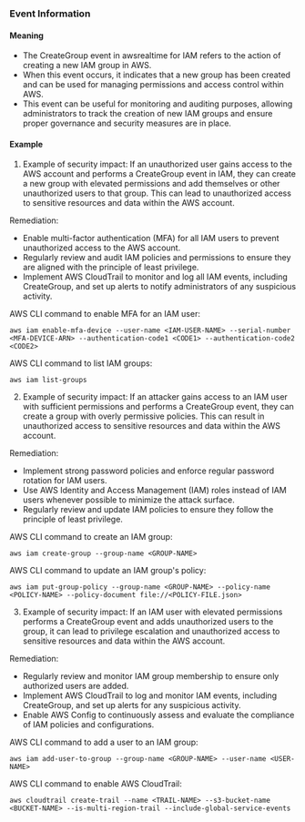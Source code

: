 
### Event Information

#### Meaning

- The CreateGroup event in awsrealtime for IAM refers to the action of creating a new IAM group in AWS.
- When this event occurs, it indicates that a new group has been created and can be used for managing permissions and access control within AWS.
- This event can be useful for monitoring and auditing purposes, allowing administrators to track the creation of new IAM groups and ensure proper governance and security measures are in place.

#### Example

1. Example of security impact: If an unauthorized user gains access to the AWS account and performs a CreateGroup event in IAM, they can create a new group with elevated permissions and add themselves or other unauthorized users to that group. This can lead to unauthorized access to sensitive resources and data within the AWS account.

Remediation:
- Enable multi-factor authentication (MFA) for all IAM users to prevent unauthorized access to the AWS account.
- Regularly review and audit IAM policies and permissions to ensure they are aligned with the principle of least privilege.
- Implement AWS CloudTrail to monitor and log all IAM events, including CreateGroup, and set up alerts to notify administrators of any suspicious activity.

AWS CLI command to enable MFA for an IAM user:
```
aws iam enable-mfa-device --user-name <IAM-USER-NAME> --serial-number <MFA-DEVICE-ARN> --authentication-code1 <CODE1> --authentication-code2 <CODE2>
```

AWS CLI command to list IAM groups:
```
aws iam list-groups
```

2. Example of security impact: If an attacker gains access to an IAM user with sufficient permissions and performs a CreateGroup event, they can create a group with overly permissive policies. This can result in unauthorized access to sensitive resources and data within the AWS account.

Remediation:
- Implement strong password policies and enforce regular password rotation for IAM users.
- Use AWS Identity and Access Management (IAM) roles instead of IAM users whenever possible to minimize the attack surface.
- Regularly review and update IAM policies to ensure they follow the principle of least privilege.

AWS CLI command to create an IAM group:
```
aws iam create-group --group-name <GROUP-NAME>
```

AWS CLI command to update an IAM group's policy:
```
aws iam put-group-policy --group-name <GROUP-NAME> --policy-name <POLICY-NAME> --policy-document file://<POLICY-FILE.json>
```

3. Example of security impact: If an IAM user with elevated permissions performs a CreateGroup event and adds unauthorized users to the group, it can lead to privilege escalation and unauthorized access to sensitive resources and data within the AWS account.

Remediation:
- Regularly review and monitor IAM group membership to ensure only authorized users are added.
- Implement AWS CloudTrail to log and monitor IAM events, including CreateGroup, and set up alerts for any suspicious activity.
- Enable AWS Config to continuously assess and evaluate the compliance of IAM policies and configurations.

AWS CLI command to add a user to an IAM group:
```
aws iam add-user-to-group --group-name <GROUP-NAME> --user-name <USER-NAME>
```

AWS CLI command to enable AWS CloudTrail:
```
aws cloudtrail create-trail --name <TRAIL-NAME> --s3-bucket-name <BUCKET-NAME> --is-multi-region-trail --include-global-service-events
```

